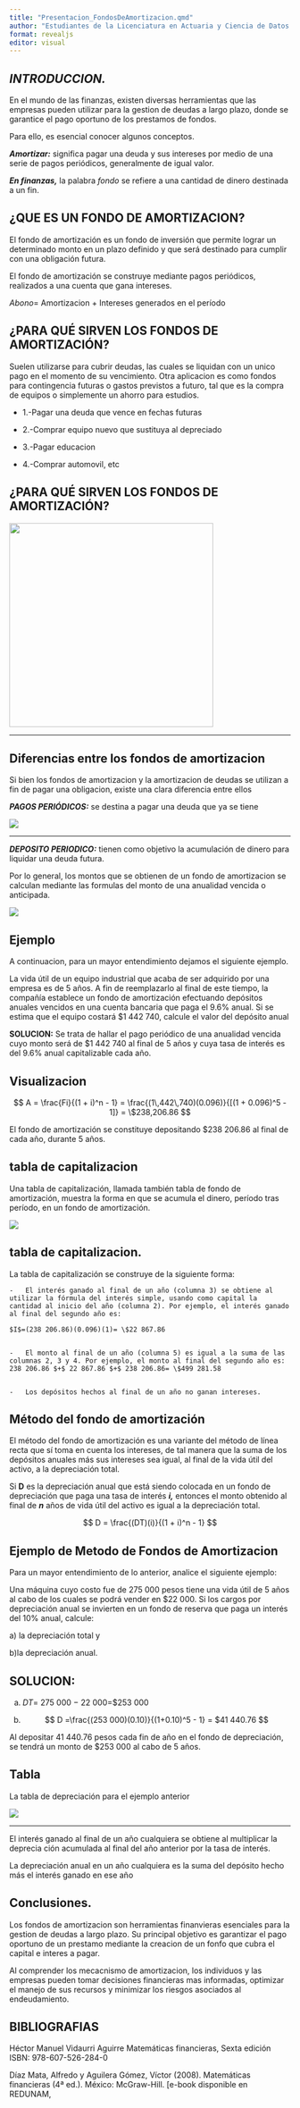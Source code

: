 ```yaml
---
title: "Presentacion_FondosDeAmortizacion.qmd"
author: "Estudiantes de la Licenciatura en Actuaria y Ciencia de Datos: Cristina Calderón Avaloz, Juan Pablo Tellez Marquez, Fernando Zuriel Martinez Barrera, Luis Eduardo Urquiza Hernandez, Carmen Yaxiri Lopez Garcia"
format: revealjs
editor: visual
---
```


## ***INTRODUCCION.***

En el mundo de las finanzas, existen diversas herramientas que las empresas pueden utilizar para la gestion de deudas a largo plazo, donde se garantice el pago oportuno de los prestamos de fondos.

Para ello, es esencial conocer algunos conceptos.

***Amortizar:*** significa pagar una deuda y sus intereses por medio de una serie de pagos periódicos, generalmente de igual valor.

***En finanzas,*** la palabra *fondo* se refiere a una cantidad de dinero destinada a un fin.

## ¿QUE ES UN FONDO DE AMORTIZACION?

El fondo de amortización es un fondo de inversión que permite lograr un determinado monto en un plazo definido y que será destinado para cumplir con una obligación futura.

El fondo de amortización se construye mediante pagos periódicos, realizados a una cuenta que gana intereses.

$Abono$= Amortizacion $+$ Intereses generados en el período

## ¿PARA QUÉ SIRVEN LOS FONDOS DE AMORTIZACIÓN?

Suelen utilizarse para cubrir deudas, las cuales se liquidan con un unico pago en el momento de su vencimiento. Otra aplicacion es como fondos para contingencia futuras o gastos previstos a futuro, tal que es la compra de equipos o simplemente un ahorro para estudios.

-   1.-Pagar una deuda que vence en fechas futuras

-   2.-Comprar equipo nuevo que sustituya al depreciado

-   3.-Pagar educacion

-   4.-Comprar automovil, etc

## ¿PARA QUÉ SIRVEN LOS FONDOS DE AMORTIZACIÓN?

![](images/clipboard-9775626.png){width="365"}

------------------------------------------------------------------------

## Diferencias entre los fondos de amortizacion

Si bien los fondos de amortizacion y la amortizacion de deudas se utilizan a fin de pagar una obligacion, existe una clara diferencia entre ellos

***PAGOS PERIÓDICOS:*** se destina a pagar una deuda que ya se tiene

![]()![](images/clipboard-3082018128.png)

------------------------------------------------------------------------

***DEPOSITO PERIODICO:*** tienen como objetivo la acumulación de dinero para liquidar una deuda futura.

Por lo general, los montos que se obtienen de un fondo de amortizacion se calculan mediante las formulas del monto de una anualidad vencida o anticipada.

![](images/clipboard-3255391129.png)

## Ejemplo

A continuacion, para un mayor entendimiento dejamos el siguiente ejemplo.

La vida útil de un equipo industrial que acaba de ser adquirido por una empresa es de 5 años. A fin de reemplazarlo al final de este tiempo, la compañía establece un fondo de amortización efectuando depósitos anuales vencidos en una cuenta bancaria que paga el 9.6% anual. Si se estima que el equipo costará \$1 442 740, calcule el valor del depósito anual

**SOLUCION:** Se trata de hallar el pago periódico de una anualidad vencida cuyo monto será de \$1 442 740 al final de 5 años y cuya tasa de interés es del 9.6% anual capitalizable cada año.

## Visualizacion

$$
A = \frac{Fi}{(1 + i)^n - 1} = \frac{(1\,442\,740)(0.096)}{[(1 + 0.096)^5 - 1]} = \$238,206.86
$$

El fondo de amortización se constituye depositando \$238 206.86 al final de cada año, durante 5 años.

## tabla de capitalizacion

Una tabla de capitalización, llamada también tabla de fondo de amortización, muestra la forma en que se acumula el dinero, período tras período, en un fondo de amortización.

![](images/clipboard-3912131373.png)

## tabla de capitalizacion.

La tabla de capitalización se construye de la siguiente forma:

```         
-   El interés ganado al final de un año (columna 3) se obtiene al utilizar la fórmula del interés simple, usando como capital la cantidad al inicio del año (columna 2). Por ejemplo, el interés ganado al final del segundo año es:

$I$=(238 206.86)(0.096)(1)= \$22 867.86


-   El monto al final de un año (columna 5) es igual a la suma de las columnas 2, 3 y 4. Por ejemplo, el monto al final del segundo año es: 238 206.86 $+$ 22 867.86 $+$ 238 206.86= \$499 281.58


-   Los depósitos hechos al final de un año no ganan intereses.
```

## Método del fondo de amortización

El método del fondo de amortización es una variante del método de línea recta que sí toma en cuenta los intereses, de tal manera que la suma de los depósitos anuales más sus intereses sea igual, al final de la vida útil del activo, a la depreciación total.

Si **D** es la depreciación anual que está siendo colocada en un fondo de depreciación que paga una tasa de interés ***i,*** entonces el monto obtenido al final de ***n*** años de vida útil del activo es igual a la depreciación total.

$$
D = \frac{(DT)(i)}{(1 + i)^n - 1}
$$

## Ejemplo de Metodo de Fondos de Amortizacion

Para un mayor entendimiento de lo anterior, analice el siguiente ejemplo:

Una máquina cuyo costo fue de 275 000 pesos tiene una vida útil de 5 años al cabo de los cuales se podrá vender en \$22 000. Si los cargos por depreciación anual se invierten en un fondo de reserva que paga un interés del 10% anual, calcule:

a\) la depreciación total y

b)la depreciación anual.

## SOLUCION:

a)  $DT$= 275 000 $-$ 22 000=\$253 000

b)  $$
    D =\frac{(253 000)(0.10)}{(1+0.10)^5 - 1} = $41 440.76
    $$

Al depositar 41 440.76 pesos cada fin de año en el fondo de depreciación, se tendrá un monto de \$253 000 al cabo de 5 años.

## Tabla

La tabla de depreciación para el ejemplo anterior

![](images/clipboard-3957184009.png)

------------------------------------------------------------------------

El interés ganado al final de un año cualquiera se obtiene al multiplicar la deprecia ción acumulada al final del año anterior por la tasa de interés.

La depreciación anual en un año cualquiera es la suma del depósito hecho más el interés ganado en ese año

## Conclusiones.

Los fondos de amortizacion son herramientas finanvieras esenciales para la gestion de deudas a largo plazo. Su principal objetivo es garantizar el pago oportuno de un prestamo mediante la creacion de un fonfo que cubra el capital e interes a pagar.

Al comprender los mecacnismo de amortizacion, los individuos y las empresas pueden tomar decisiones financieras mas informadas, optimizar el manejo de sus recursos y minimizar los riesgos asociados al endeudamiento.

## BIBLIOGRAFIAS

Héctor Manuel Vidaurri Aguirre Matemáticas financieras, Sexta edición ISBN: 978-607-526-284-0

Díaz Mata, Alfredo y Aguilera Gómez, Víctor (2008). Matemáticas financieras (4ª ed.). México: McGraw-Hill. \[e-book disponible en REDUNAM,
